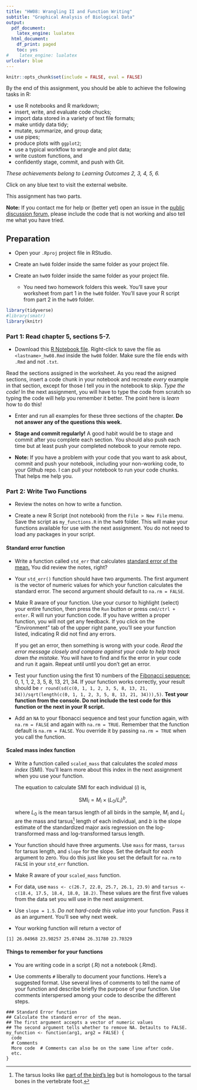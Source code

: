 ```yaml
---
title: "HW08: Wrangling II and Function Writing"
subtitle: "Graphical Analysis of Biological Data"
output:
  pdf_document: 
    latex_engine: lualatex
  html_document:
    df_print: paged
    toc: yes
#    latex_engine: lualatex
urlcolor: blue
---
```


```r
knitr::opts_chunk$set(include = FALSE, eval = FALSE)
```


By the end of this assignment, you should be able to achieve the following tasks in R:

- use R notebooks and R markdown;
- insert, write, and evaluate code chucks; 
- import data stored in a variety of text file formats; 
- make untidy data tidy;
- mutate, summarize, and group data;
- use pipes; 
- produce plots with `ggplot2`;
- use a typical workflow to wrangle and plot data; 
- write custom functions, and
- confidently stage, commit, and push with Git.

*These achievements belong to Learning Outcomes 2, 3, 4, 5, 6.*

Click on any blue text to visit the external website.

This assignment has two parts. 

**Note:** If you contact me for help or (better yet) open an issue in the [public discussion forum,](https://github.com/SEMO-GABD/public_discussion) please include the code that is not working and also tell me what you have tried.

## Preparation

- Open your `.Rproj` project file in RStudio.

- Create an `hw08` folder inside the same folder as your project file.

- Create an `hw09` folder inside the same folder as your project file.

  - You need two homework folders this week. You'll save your worksheet from part 1 in the `hw08` folder. You'll save your R script from part 2 in the `hw09` folder.


```r
library(tidyverse)
#library(smatr)
library(knitr)
```

### Part 1: Read chapter 5, sections 5-7.

- Download this [R Notebook file](https://raw.githubusercontent.com/SEMO-GABD/semo-gabd.github.io/master/assignments/hw08/worksheet_hw08.Rmd). Right-click to save the file as `<lastname>_hw08.Rmd` inside the `hw08` folder. Make sure the file ends with `.Rmd` and not `.txt`. 

Read the sections assigned in the worksheet. As you read the asigned sections, insert a code chunk in your notebook and recreate *every* example in that section, except for those I tell you in the notebook to skip. *Type the code!*  In the next assignment, you will have to type the code from scratch so typing the code will help you remember it better. The point here is *learn* how to do this! 

- Enter and run all examples for these three sections of the chapter. **Do not answer any of the questions this week.**

- **Stage and commit regularly!**  A good habit would be to stage and commit after you complete each section. You should also push each time but at least push your completed notebook to your remote repo.

- **Note:** If you have a problem with your code that you want to ask about, commit and push your notebook, including your non-working code, to your Github repo. I can pull your notebook to run your code chunks. That helps me help you.

### Part 2: Write Two Functions

- Review the notes on how to write a function.

- Create a new R Script (not notebook) from the `File > New File` menu. Save the script as `my_functions.R` in the `hw09` folder. This will make your functions available for use with the next assignment.  You do not need to load any packages in your script.

#### Standard error function

- Write a function called `std_err` that calculates [standard error of the mean.](http://www.biostathandbook.com/standarderror.html) You did review the notes, right?

- Your `std_err()` function should have two arguments. The first argument is the vector of numeric values for which your function calculates the standard error. The second argument should default to `na.rm = FALSE`.
  
- Make R aware of your function. Use your cursor to highlight (select) your entire function, then press the `Run` button or press `cmd/ctrl + enter`. R will run your function code. If you have written a proper function, you will not get any feedback. If you click on the "Environment" tab of the upper right pane, you'll see your function listed, indicating R did not find any errors.
  
  If you get an error, then something is wrong with your code. *Read the error message closely and compare against your code to help track down the mistake.* You will have to find and fix the error in your code and run it again. Repeat until until you don't get an error. 
  
- Test your function using the first 10 numbers of the [Fibonacci sequence:](https://www.mathsisfun.com/numbers/fibonacci-sequence.html) 0, 1, 1, 2, 3, 5, 8, 13, 21, 34.  If your function works correctly, your result should be `r round(sd(c(0, 1, 1, 2, 3, 5, 8, 13, 21, 34))/sqrt(length(c(0, 1, 1, 2, 3, 5, 8, 13, 21, 34))),5)`.  **Test your function from the console. Do not include the test code for this function or the next in your R script.**


- Add an `NA` to your fibonacci sequence and test your function again, with `na.rm = FALSE` and again with `na.rm = TRUE`. Remember that the function default is `na.rm = FALSE`. You override it by passing `na.rm = TRUE` when you call the function. 


#### Scaled mass index function

- Write a function called `scaled_mass` that calculates the *scaled mass index* (SMI). You'll learn more about this index in the next assignment when you use your function.  

  The equation to calculate SMI for each individual ($i$) is, 

  $$\mathrm{SMI}_i = M_i \times (L_0/L_i)^b,$$

  where $L_0$ is the mean tarsus length of all birds in the sample, $M_i$ and $L_i$ are the mass and tarsus^[The tarsus looks like [part of the bird's leg](https://en.wikipedia.org/wiki/Bird_anatomy) but is homologous to the tarsal bones in the vertebrate foot.] length of each individual, and $b$ is the slope estimate of the standardized major axis regression on the log-transformed mass and log-transformed tarsus length.
  
- Your function should have three arguments. Use `mass` for mass, `tarsus` for tarsus length, and `slope` for the slope. Set the default for *each* argument to zero. You do this just like you set the default for `na.rm` to `FALSE` in your `std_err` function.
  
- Make R aware of your `scaled_mass` function.

- For data, use `mass <- c(26.7, 22.8, 25.7, 26.1, 23.9)` and `tarsus <- c(18.4, 17.5, 18.4, 18.0, 18.2)`. These values are the first five values from the data set you will use in the next assignment.

- Use `slope = 1.5`. *Do not hard-code this value* into your function. Pass it as an argument.  You'll see why next week.
  
- Your working function will return a vector of
  
```
[1] 26.04968 23.98257 25.07404 26.31780 23.70329
```
  
#### Things to remember for your functions

- You are writing code in a script (.R) not a notebook (.Rmd).

- Use comments `#` liberally to document your functions.  Here's a suggested format. Use several lines of comments to tell the name of your function and describe briefly the purpose of your function. Use comments interspersed among your code to describe the different steps.

```
### Standard Error function
## Calculate the standard error of the mean.
## The first argument accepts a vector of numeric values
## The second argument tells whether to remove NA. Detaults to FALSE.
my_function <- function(arg1, arg2 = FALSE) {
  code
  # Comments
  More code  # Comments can also be on the same line after code.
  etc.
}
```

  
  
  
  
  